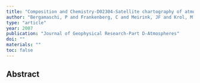 ```yaml
---
title: "Composition and Chemistry-D02304-Satellite chartography of atmospheric methane from SCIAMACHY on board ENVISAT: 2. Evaluation based on inverse model simulations (DOI 10.1029/2006JD007268)"
author: "Bergamaschi, P and Frankenberg, C and Meirink, JF and Krol, M and Dentener, F and Wagner, T and Platt, U and Kaplan, JO and Korner, S and Heimann, M and others"
type: "article"
year: 2007
publication: "Journal of Geophysical Research-Part D-Atmospheres"
doi: ""
materials: ""
toc: false
---
```


## Abstract

